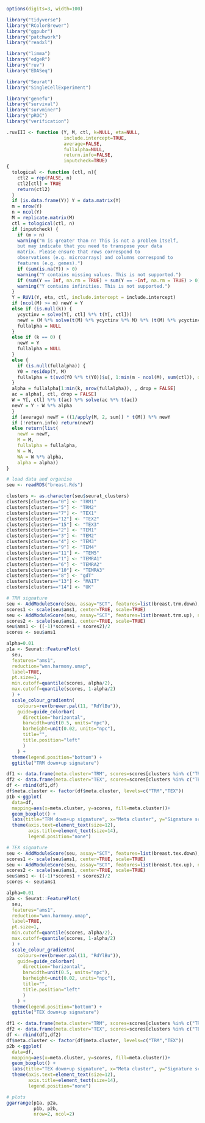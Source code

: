 ```r
options(digits=3, width=100)

library("tidyverse")
library("RColorBrewer")
library("ggpubr")
library("patchwork")
library("readxl")

library("limma")
library("edgeR")
library("ruv")
library("EDASeq")

library("Seurat")
library("SingleCellExperiment")

library("genefu")
library("survival")
library("survminer")
library("pROC")
library("verification")

.ruvIII <- function (Y, M, ctl, k=NULL, eta=NULL,
                     include.intercept=TRUE,
                     average=FALSE,
                     fullalpha=NULL,
                     return.info=FALSE,
                     inputcheck=TRUE)
{
  tological <- function (ctl, n){
    ctl2 = rep(FALSE, n)
    ctl2[ctl] = TRUE
    return(ctl2)
  }
  if (is.data.frame(Y)) Y = data.matrix(Y)
  m = nrow(Y)
  n = ncol(Y)
  M = replicate.matrix(M)
  ctl = tological(ctl, n)
  if (inputcheck) {
    if (m > n)
    warning("m is greater than n! This is not a problem itself,
    but may indicate that you need to transpose your data
    matrix. Please ensure that rows correspond to
    observations (e.g. microarrays) and columns correspond to
    features (e.g. genes).")
    if (sum(is.na(Y)) > 0)
    warning("Y contains missing values. This is not supported.")
    if (sum(Y == Inf, na.rm = TRUE) + sum(Y == -Inf, na.rm = TRUE) > 0)
    warning("Y contains infinities. This is not supported.")
  }
  Y = RUV1(Y, eta, ctl, include.intercept = include.intercept)
  if (ncol(M) >= m) newY = Y
  else if (is.null(k)) {
    ycyctinv = solve(Y[, ctl] %*% t(Y[, ctl]))
    newY = (M %*% solve(t(M) %*% ycyctinv %*% M) %*% (t(M) %*% ycyctinv)) %*% Y
    fullalpha = NULL
  }
  else if (k == 0) {
    newY = Y
    fullalpha = NULL
  }
  else {
    if (is.null(fullalpha)) {
    Y0 = residop(Y, M)
    fullalpha = t(svd(Y0 %*% t(Y0))$u[, 1:min(m - ncol(M), sum(ctl)), drop = FALSE]) %*% Y
  }
  alpha = fullalpha[1:min(k, nrow(fullalpha)), , drop = FALSE]
  ac = alpha[, ctl, drop = FALSE]
  W = Y[, ctl] %*% t(ac) %*% solve(ac %*% t(ac))
  newY = Y - W %*% alpha
  }
  if (average) newY = ((1/apply(M, 2, sum)) * t(M)) %*% newY
  if (!return.info) return(newY)
  else return(list(
    newY = newY,
    M = M,
    fullalpha = fullalpha,
    W = W,
    WA = W %*% alpha,
    alpha = alpha))
}

```

```r
# load data and organise
seu <- readRDS("breast.Rds")

clusters <- as.character(seu$seurat_clusters)
clusters[clusters=="0"] <- "TRM1"
clusters[clusters=="5"] <- "TRM2"
clusters[clusters=="7"] <- "TEX1"
clusters[clusters=="12"] <- "TEX2"
clusters[clusters=="15"] <- "TEX3"
clusters[clusters=="2"] <- "TEM1"
clusters[clusters=="3"] <- "TEM2"
clusters[clusters=="4"] <- "TEM3"
clusters[clusters=="9"] <- "TEM4"
clusters[clusters=="11"] <- "TEM5"
clusters[clusters=="1"] <- "TEMRA1"
clusters[clusters=="6"] <- "TEMRA2"
clusters[clusters=="10"] <- "TEMRA3"
clusters[clusters=="8"] <- "gdT"
clusters[clusters=="13"] <- "MAIT"
clusters[clusters=="14"] <- "UK"

# TRM signature
seu <- AddModuleScore(seu, assay="SCT", features=list(breast.trm.down), name="ams")
scores1 <- scale(seu$ams1, center=TRUE, scale=TRUE)
seu <- AddModuleScore(seu, assay="SCT", features=list(breast.trm.up), name="ams")
scores2 <- scale(seu$ams1, center=TRUE, scale=TRUE)
seu$ams1 <- ((-1)*scores1 + scores2)/2
scores <- seu$ams1

alpha=0.01
p1a <- Seurat::FeaturePlot(
  seu,
  features="ams1",
  reduction="wnn.harmony.umap",
  label=TRUE,
  pt.size=1,
  min.cutoff=quantile(scores, alpha/2),
  max.cutoff=quantile(scores, 1-alpha/2)
  ) +
  scale_colour_gradientn(
    colours=rev(brewer.pal(11, "RdYlBu")),
    guide=guide_colorbar(
      direction="horizontal",
      barwidth=unit(0.5, units="npc"),
      barheight=unit(0.02, units="npc"),
      title="",
      title.position="left"
      )
    ) +
  theme(legend.position="bottom") +
  ggtitle("TRM down+up signature")

df1 <- data.frame(meta.cluster="TRM", scores=scores[clusters %in% c("TRM1","TRM2")])
df2 <- data.frame(meta.cluster="TEX", scores=scores[clusters %in% c("TEX1","TEX2","TEX3")])
df <- rbind(df1,df)
df$meta.cluster <- factor(df$meta.cluster, levels=c("TRM","TEX"))
p1b <-ggplot(
  data=df, 
  mapping=aes(x=meta.cluster, y=scores, fill=meta.cluster))+
  geom_boxplot() +
  labs(title="TRM down+up signature", x="Meta cluster", y="Signature scores") +
  theme(axis.text=element_text(size=12), 
        axis.title=element_text(size=14), 
        legend.position="none")

# TEX signature
seu <- AddModuleScore(seu, assay="SCT", features=list(breast.tex.down), name="ams")
scores1 <- scale(seu$ams1, center=TRUE, scale=TRUE)
seu <- AddModuleScore(seu, assay="SCT", features=list(breast.tex.up), name="ams")
scores2 <- scale(seu$ams1, center=TRUE, scale=TRUE)
seu$ams1 <- ((-1)*scores1 + scores2)/2
scores <- seu$ams1

alpha=0.01
p2a <- Seurat::FeaturePlot(
  seu,
  features="ams1",
  reduction="wnn.harmony.umap",
  label=TRUE,
  pt.size=1,
  min.cutoff=quantile(scores, alpha/2),
  max.cutoff=quantile(scores, 1-alpha/2)
  ) +
  scale_colour_gradientn(
    colours=rev(brewer.pal(11, "RdYlBu")),
    guide=guide_colorbar(
      direction="horizontal",
      barwidth=unit(0.5, units="npc"),
      barheight=unit(0.02, units="npc"),
      title="",
      title.position="left"
      )
    ) +
  theme(legend.position="bottom") +
  ggtitle("TEX down+up signature")

df1 <- data.frame(meta.cluster="TRM", scores=scores[clusters %in% c("TRM1","TRM2")])
df2 <- data.frame(meta.cluster="TEX", scores=scores[clusters %in% c("TEX1","TEX2","TEX3")])
df <- rbind(df1,df2)
df$meta.cluster <- factor(df$meta.cluster, levels=c("TRM","TEX"))
p2b <-ggplot(
  data=df, 
  mapping=aes(x=meta.cluster, y=scores, fill=meta.cluster))+
  geom_boxplot() +
  labs(title="TEX down+up signature", x="Meta cluster", y="Signature scores") +
  theme(axis.text=element_text(size=12), 
        axis.title=element_text(size=14), 
        legend.position="none")

# plots
ggarrange(p1a, p2a,
          p1b, p2b, 
          nrow=2, ncol=2)

```
